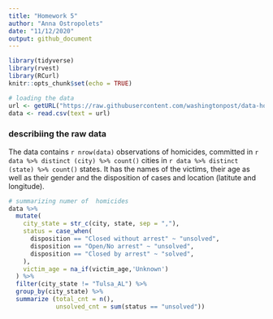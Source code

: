 ```yaml
---
title: "Homework 5"
author: "Anna Ostropolets"
date: "11/12/2020"
output: github_document
---
```


```r
library(tidyverse)
library(rvest)
library(RCurl)
knitr::opts_chunk$set(echo = TRUE)
```

```r
# loading the data
url <- getURL("https://raw.githubusercontent.com/washingtonpost/data-homicides/master/homicide-data.csv")
data <- read.csv(text = url)

```

### describiing the raw data
The data contains `r nrow(data)` observations of homicides, committed in `r data %>% distinct (city) %>% count()` cities in `r data %>% distinct (state) %>% count()` states.
It has the names of the victims, their age as well as their gender and the disposition of cases and location (latitute and longitude).

```r
# summarizing numer of  homicides
data %>%
  mutate(
    city_state = str_c(city, state, sep = ","),
    status = case_when(
      disposition == "Closed without arrest" ~ "unsolved",
      disposition == "Open/No arrest" ~ "unsolved",
      disposition == "Closed by arrest" ~ "solved",
    ),
    victim_age = na_if(victim_age,'Unknown')
  ) %>%
  filter(city_state != "Tulsa_AL") %>%
  group_by(city_state) %>%
  summarize (total_cnt = n(),
             unsolved_cnt = sum(status == "unsolved")) 
```
